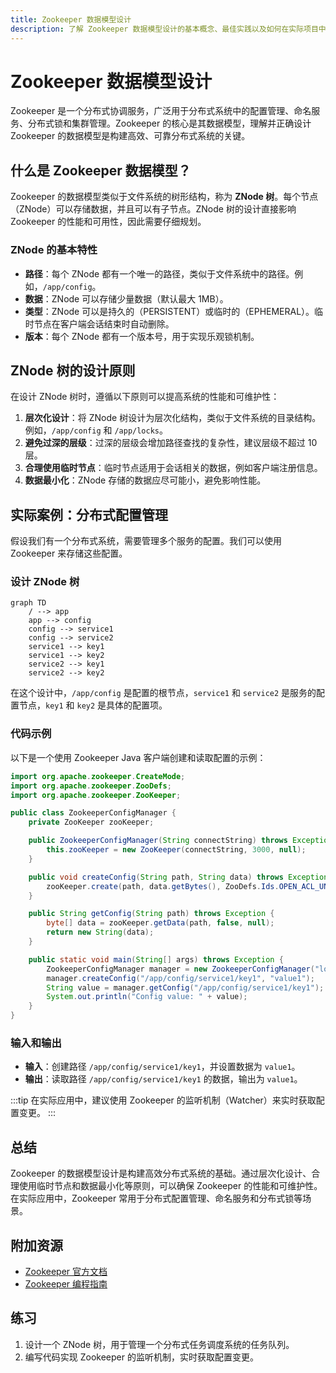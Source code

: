 ```yaml
---
title: Zookeeper 数据模型设计
description: 了解 Zookeeper 数据模型设计的基本概念、最佳实践以及如何在实际项目中应用。
---
```


# Zookeeper 数据模型设计

Zookeeper 是一个分布式协调服务，广泛用于分布式系统中的配置管理、命名服务、分布式锁和集群管理。Zookeeper 的核心是其数据模型，理解并正确设计 Zookeeper 的数据模型是构建高效、可靠分布式系统的关键。

## 什么是 Zookeeper 数据模型？

Zookeeper 的数据模型类似于文件系统的树形结构，称为 **ZNode 树**。每个节点（ZNode）可以存储数据，并且可以有子节点。ZNode 树的设计直接影响 Zookeeper 的性能和可用性，因此需要仔细规划。

### ZNode 的基本特性

- **路径**：每个 ZNode 都有一个唯一的路径，类似于文件系统中的路径。例如，`/app/config`。
- **数据**：ZNode 可以存储少量数据（默认最大 1MB）。
- **类型**：ZNode 可以是持久的（PERSISTENT）或临时的（EPHEMERAL）。临时节点在客户端会话结束时自动删除。
- **版本**：每个 ZNode 都有一个版本号，用于实现乐观锁机制。

## ZNode 树的设计原则

在设计 ZNode 树时，遵循以下原则可以提高系统的性能和可维护性：

1. **层次化设计**：将 ZNode 树设计为层次化结构，类似于文件系统的目录结构。例如，`/app/config` 和 `/app/locks`。
2. **避免过深的层级**：过深的层级会增加路径查找的复杂性，建议层级不超过 10 层。
3. **合理使用临时节点**：临时节点适用于会话相关的数据，例如客户端注册信息。
4. **数据最小化**：ZNode 存储的数据应尽可能小，避免影响性能。

## 实际案例：分布式配置管理

假设我们有一个分布式系统，需要管理多个服务的配置。我们可以使用 Zookeeper 来存储这些配置。

### 设计 ZNode 树

```mermaid
graph TD
    / --> app
    app --> config
    config --> service1
    config --> service2
    service1 --> key1
    service1 --> key2
    service2 --> key1
    service2 --> key2
```

在这个设计中，`/app/config` 是配置的根节点，`service1` 和 `service2` 是服务的配置节点，`key1` 和 `key2` 是具体的配置项。

### 代码示例

以下是一个使用 Zookeeper Java 客户端创建和读取配置的示例：

```java
import org.apache.zookeeper.CreateMode;
import org.apache.zookeeper.ZooDefs;
import org.apache.zookeeper.ZooKeeper;

public class ZookeeperConfigManager {
    private ZooKeeper zooKeeper;

    public ZookeeperConfigManager(String connectString) throws Exception {
        this.zooKeeper = new ZooKeeper(connectString, 3000, null);
    }

    public void createConfig(String path, String data) throws Exception {
        zooKeeper.create(path, data.getBytes(), ZooDefs.Ids.OPEN_ACL_UNSAFE, CreateMode.PERSISTENT);
    }

    public String getConfig(String path) throws Exception {
        byte[] data = zooKeeper.getData(path, false, null);
        return new String(data);
    }

    public static void main(String[] args) throws Exception {
        ZookeeperConfigManager manager = new ZookeeperConfigManager("localhost:2181");
        manager.createConfig("/app/config/service1/key1", "value1");
        String value = manager.getConfig("/app/config/service1/key1");
        System.out.println("Config value: " + value);
    }
}
```

### 输入和输出

- **输入**：创建路径 `/app/config/service1/key1`，并设置数据为 `value1`。
- **输出**：读取路径 `/app/config/service1/key1` 的数据，输出为 `value1`。

:::tip
在实际应用中，建议使用 Zookeeper 的监听机制（Watcher）来实时获取配置变更。
:::

## 总结

Zookeeper 的数据模型设计是构建高效分布式系统的基础。通过层次化设计、合理使用临时节点和数据最小化等原则，可以确保 Zookeeper 的性能和可维护性。在实际应用中，Zookeeper 常用于分布式配置管理、命名服务和分布式锁等场景。

## 附加资源

- [Zookeeper 官方文档](https://zookeeper.apache.org/doc/current/)
- [Zookeeper 编程指南](https://zookeeper.apache.org/doc/current/zookeeperProgrammers.html)

## 练习

1. 设计一个 ZNode 树，用于管理一个分布式任务调度系统的任务队列。
2. 编写代码实现 Zookeeper 的监听机制，实时获取配置变更。
